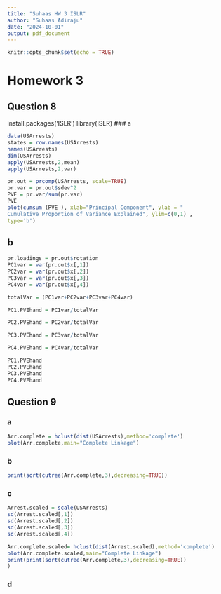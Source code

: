 ```yaml
---
title: "Suhaas HW 3 ISLR"
author: "Suhaas Adiraju"
date: "2024-10-01"
output: pdf_document
---
```


```r
knitr::opts_chunk$set(echo = TRUE)
```

# Homework 3 
## Question 8
install.packages('ISLR')
library(ISLR)
### a 
```r
data(USArrests)
states = row.names(USArrests)
names(USArrests)
dim(USArrests)
apply(USArrests,2,mean)
apply(USArrests,2,var)
```
```r
pr.out = prcomp(USArrests, scale=TRUE)
pr.var = pr.out$sdev^2
PVE = pr.var/sum(pr.var)
PVE
plot(cumsum (PVE ), xlab="Principal Component", ylab = "
Cumulative Proportion of Variance Explained", ylim=c(0,1) ,
type='b')
```

## b 
```r
pr.loadings = pr.out$rotation
PC1var = var(pr.out$x[,1])
PC2var = var(pr.out$x[,2])
PC3var = var(pr.out$x[,3])
PC4var = var(pr.out$x[,4])

totalVar = (PC1var+PC2var+PC3var+PC4var)

PC1.PVEhand = PC1var/totalVar

PC2.PVEhand = PC2var/totalVar

PC3.PVEhand = PC3var/totalVar

PC4.PVEhand = PC4var/totalVar

PC1.PVEhand
PC2.PVEhand
PC3.PVEhand
PC4.PVEhand
```
## Question 9 
### a
```r
Arr.complete = hclust(dist(USArrests),method='complete')
plot(Arr.complete,main="Complete Linkage")
```

### b 
```r
print(sort(cutree(Arr.complete,3),decreasing=TRUE))
```
### c 
```r
Arrest.scaled = scale(USArrests)
sd(Arrest.scaled[,1])
sd(Arrest.scaled[,2])
sd(Arrest.scaled[,3])
sd(Arrest.scaled[,4])

Arr.complete.scaled= hclust(dist(Arrest.scaled),method='complete')
plot(Arr.complete.scaled,main="Complete Linkage")
print(print(sort(cutree(Arr.complete,3),decreasing=TRUE))
)
```
### d 


